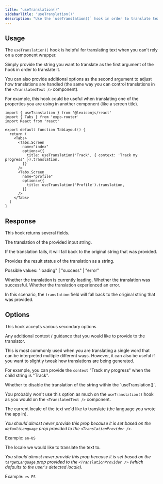 ```yaml
---
title: "useTranslation()"
sidebarTitle: "useTranslation()"
description: "Use the `useTranslation()` hook in order to translate text outside of a component setting."
---
```


## Usage

The `useTranslation()` hook is helpful for translating text when you can't rely on a component wrapper.

Simply provide the string you want to translate as the first argument of the hook in order to translate it.

You can also provide additional options as the second argument to adjust how translations are handled (the same way you can control translations in the `<TranslatedText />` component).

For example, this hook could be useful when translating one of the properties you are using in another component (like a screen title).

```tsx
import { useTranslation } from '@lexiconjs/react'
import { Tabs } from 'expo-router'
import React from 'react'

export default function TabLayout() {
  return (
    <Tabs>
      <Tabs.Screen
        name="index"
        options={{
          title: useTranslation('Track', { context: 'Track my progress' }).translation,
        }}
      />
      <Tabs.Screen
        name="profile"
        options={{
          title: useTranslation('Profile').translation,
        }}
      />
    </Tabs>
  )
}
```

## Response

This hook returns several fields.

<ResponseField name="translation" type="string">
The translation of the provided input string.

If the translation fails, it will fall back to the original string that was provided.
</ResponseField>

<ResponseField name="status" type="string">
Provides the result status of the translation as a string.

Possible values: "loading" | "success" | "error"
</ResponseField>

<ResponseField name="isLoading" type="boolean">
Whether the translation is currently loading.
</ResponseField>

<ResponseField name="isSuccess" type="boolean">
Whether the translation was successful.
</ResponseField>

<ResponseField name="isError" type="boolean">
Whether the translation experienced an error.

In this scenario, the `translation` field will fall back to the original string that was provided.
</ResponseField>

## Options

This hook accepts various secondary options.

<ResponseField name="context" type="string">
Any additional context / guidance that you would like to provide to the translator.

This is most commonly used when you are translating a single word that can be interpreted multiple different ways. However, it can also be useful if you want to slightly tweak how translations are being generated.

For example, you can provide the `context` "Track my progress" when the child string is "Track".
</ResponseField>

<ResponseField name="disableTranslation" type="boolean" default="false">
Whether to disable the translation of the string within the `useTranslation()`.

You probably won't use this option as much on the `useTranslation()` hook as you would on the `<TranslatedText />` component.
</ResponseField>

<ResponseField name="from" type="string">
The current locale of the text we'd like to translate (the language you wrote the app in).

*You should almost never provide this prop because it is set based on the `defaultLanguage` prop provided to the `<TranslationProvider />`.*

Example: `en-US`
</ResponseField>

<ResponseField name="to" type="string">
The locale we would like to translate the text to.

*You should almost never provide this prop because it is set based on the `targetLanguage` prop provided to the `<TranslationProvider />` (which defaults to the user's detected locale).*

Example: `es-ES`
</ResponseField>


